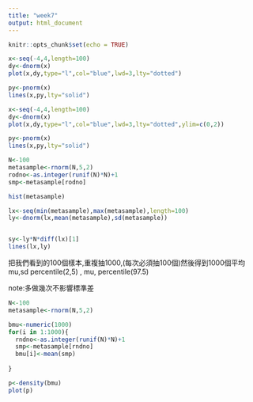 ```yaml
---
title: "week7"
output: html_document
---
```


```r
knitr::opts_chunk$set(echo = TRUE)
```




```r
x<-seq(-4,4,length=100)
dy<-dnorm(x)
plot(x,dy,type="l",col="blue",lwd=3,lty="dotted")

py<-pnorm(x)
lines(x,py,lty="solid")

```




```r
x<-seq(-4,4,length=100)
dy<-dnorm(x)
plot(x,dy,type="l",col="blue",lwd=3,lty="dotted",ylim=c(0,2))

py<-pnorm(x)
lines(x,py,lty="solid")

```


```r

N<-100
metasample<-rnorm(N,5,2)
rodno<-as.integer(runif(N)*N)+1
smp<-metasample[rodno]

hist(metasample)

lx<-seq(min(metasample),max(metasample),length=100)
ly<-dnorm(lx,mean(metasample),sd(metasample))


sy<-ly*N*diff(lx)[1]
lines(lx,ly)


```


把我們看到的100個樣本,重複抽1000,(每次必須抽100個)然後得到1000個平均
mu,sd
  percentile(2,5) , mu, percentile(97.5)
  
note:多做幾次不影響標準差

```r
N<-100
metasample<-rnorm(N,5,2)

bmu<-numeric(1000)
for(i in 1:1000){
  rndno<-as.integer(runif(N)*N)+1
  smp<-metasample[rndno]
  bmu[i]<-mean(smp)
  
}

p<-density(bmu)
plot(p)

```

